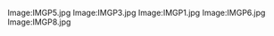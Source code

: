 <gallery>
Image:IMGP5.jpg 
Image:IMGP3.jpg 
Image:IMGP1.jpg 
Image:IMGP6.jpg 
Image:IMGP8.jpg
</gallery>
{{catneeded}}
